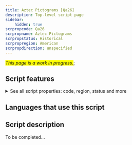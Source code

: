 ```yaml
---
title: Aztec Pictograms [Qa26]
description: Top-level script page
sidebar:
    hidden: true
scrpropcode: Qa26
scrpropname: Aztec Pictograms
scrpropstatus: Historical
scrpropregion: American
scrpropdirection: unspecified
---
```


<span style='background-color:yellow'>_This page is a work in progress._</span>;


## Script features

<details>
<summary> See all script properties: code, region, status and more</summary>
<ScriptInfo />
</details>

## Languages that use this script

<WsList script='Qa26' wsMax='5' />

## Script description

To be completed...

